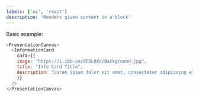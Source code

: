 ```yaml
---
labels: ['ui', 'react']
description: 'Renders given content in a block'
---
```



Basic example:
```js live
<PresentationCanvas>
  <InformationCard
    card={{
    image: "https://i.ibb.co/QFSL0Xd/Background.jpg",
    title: "Info Card Title",
    description: "Lorem ipsum dolor sit amet, consectetur adipiscing elit. At eget iaculis eget eget neque, posuere quis placerat arcu. Ipsum est felis varius faucibus praesent convallis."
    }}
  />
</PresentationCanvas>
```
